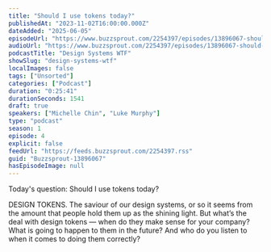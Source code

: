 ```yaml
---
title: "Should I use tokens today?"
publishedAt: "2023-11-02T16:00:00.000Z"
dateAdded: "2025-06-05"
episodeUrl: "https://www.buzzsprout.com/2254397/episodes/13896067-should-i-use-tokens-today.mp3"
audioUrl: "https://www.buzzsprout.com/2254397/episodes/13896067-should-i-use-tokens-today.mp3"
podcastTitle: "Design Systems WTF"
showSlug: "design-systems-wtf"
localImages: false
tags: ["Unsorted"]
categories: ["Podcast"]
duration: "0:25:41"
durationSeconds: 1541
draft: true
speakers: ["Michelle Chin", "Luke Murphy"]
type: "podcast"
season: 1
episode: 4
explicit: false
feedUrl: "https://feeds.buzzsprout.com/2254397.rss"
guid: "Buzzsprout-13896067"
hasEpisodeImage: null
---
```

Today's question: Should I use tokens today?  
  
DESIGN TOKENS. The saviour of our design systems, or so it seems from the amount that people hold them up as the shining light. But what’s the deal with design tokens — when do they make sense for your company? What is going to happen to them in the future? And who do you listen to when it comes to doing them correctly?
